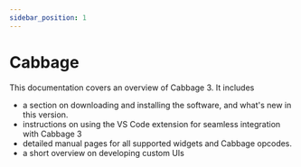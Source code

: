 ```yaml
---
sidebar_position: 1
---
```


# Cabbage

This documentation covers an overview of Cabbage 3. It includes 

* a section on downloading and installing the software, and what's new in this version.
* instructions on using the VS Code extension for seamless integration with Cabbage 3
* detailed manual pages for all supported widgets and Cabbage opcodes. 
* a short overview on developing custom UIs